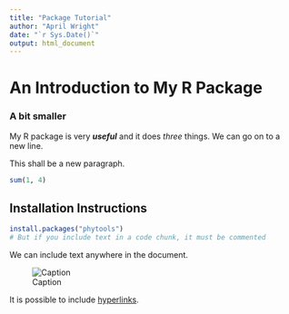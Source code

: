 ```yaml
---
title: "Package Tutorial"
author: "April Wright"
date: "`r Sys.Date()`"
output: html_document
---
```


# An Introduction to My R Package
### A bit smaller

My R package is very _**useful**_ and it does _three_ things. 
We can go on to a new line.

This shall be a new paragraph.

```r
sum(1, 4)
```

## Installation Instructions 

```r
install.packages("phytools")
# But if you include text in a code chunk, it must be commented
```

We can include text anywhere in the document. 

![Caption](path/to/image)

It is possible to include [hyperlinks](wright-lab.org).